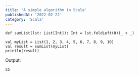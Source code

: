 ```yaml
---
title: 'A simple algorithm in Scala'
publishedAt: '2022-02-22'
category: 'Scala'
---
```




```
def sumList(lst: List[Int]): Int = lst.foldLeft(0)(_ + _)

val myList = List(1, 2, 3, 4, 5, 6, 7, 8, 9, 10)
val result = sumList(myList)
println(result)
```

Output:

```
55
```
